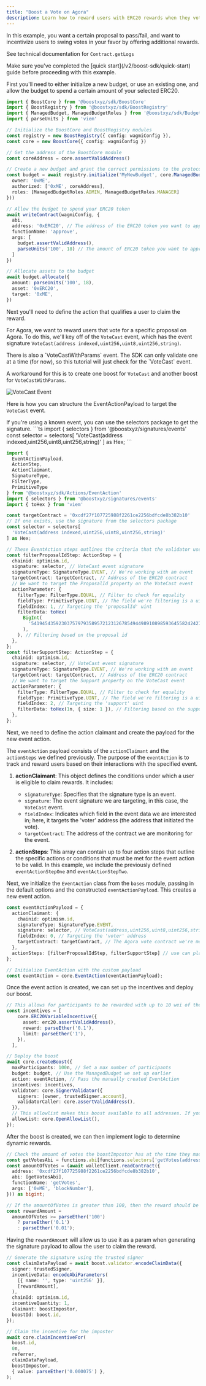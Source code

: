 ```yaml
---
title: "Boost a Vote on Agora"
description: Learn how to reward users with ERC20 rewards when they vote for/against a specific proposal
---
```


In this example, you want a certain proposal to pass/fail, and want to incentivize users to swing votes in your favor by offering additional rewards.

<Card title="See the code" icon="file-lines" href="https://boost-protocol.vercel.app/classes/Contract.html#getLogs">See technical documentation for `Contract.getLogs`</Card>

<Warning>
Make sure you've completed the [quick start](/v2/boost-sdk/quick-start) guide before proceeding with this example.
</Warning>

First you'll need to either initialize a new budget, or use an existing one, and allow the budget to spend a certain amount of your selected ERC20.

```ts
import { BoostCore } from '@boostxyz/sdk/BoostCore'
import { BoostRegistry } from '@boostxyz/sdk/BoostRegistry'
import { ManagedBudget, ManagedBudgetRoles } from '@boostxyz/sdk/Budgets/ManagedBudget'
import { parseUnits } from 'viem'

// Initialize the BoostCore and BoostRegistry modules
const registry = new BoostRegistry({ config: wagmiConfig }),
const core = new BoostCore({ config: wagmiConfig })

// Get the address of the BoostCore module
const coreAddress = core.assertValidAddress()

// Create a new budget and grant the correct permissions to the protocol
const budget = await registry.initialize('MyNewBudget', core.ManagedBudget({
  owner: '0xME',
  authorized: ['0xME', coreAddress],
  roles: [ManagedBudgetRoles.ADMIN, ManagedBudgetRoles.MANAGER]
}))

// Allow the budget to spend your ERC20 token
await writeContract(wagmiConfig, {
  abi,
  address: '0xERC20', // The address of the ERC20 token you want to approve
  functionName: 'approve',
  args: [
    budget.assertValidAddress(),
    parseUnits('100', 18) // The amount of ERC20 token you want to approve
  ]
})

// Allocate assets to the budget
await budget.allocate({
  amount: parseUnits('100', 18),
  asset: '0xERC20',
  target: '0xME',
})
```

Next you'll need to define the action that qualifies a user to claim the reward.

For Agora, we want to reward users that vote for a specific proposal on Agora. To do this, we'll key off of the `VoteCast` event,
which has the event signature `VoteCast(address indexed,uint256,uint8,uint256,string)`.

<Warning>
There is also a `VoteCastWithParams` event. The SDK can only validate one at a time (for now), so this tutorial will just check for the `VoteCast` event.

A workaround for this is to create one boost for `VoteCast` and another boost for `VoteCastWithParams`.
</Warning>

<Frame caption="'VoteCast' Event Structure. Take note of the proposalId and support fields which are at index 1 and 2.">
  <img src="/assets/event-vote-cast.png" alt="VoteCast Event" />
</Frame>

Here is how you can structure the EventActionPayload to target the `VoteCast` event.

<Tip>
  If you're using a known event, you can use the selectors package to get the signature.
    ```ts
    import { selectors } from '@boostxyz/signatures/events'
    const selector = selectors[
      'VoteCast(address indexed,uint256,uint8,uint256,string)'
    ] as Hex;
    ```
</Tip>

```ts
import {
  EventActionPayload,
  ActionStep,
  ActionClaimant,
  SignatureType,
  FilterType,
  PrimitiveType
} from '@boostxyz/sdk/Actions/EventAction'
import { selectors } from '@boostxyz/signatures/events'
import { toHex } from 'viem'

const targetContract = '0xcdf27f107725988f2261ce2256bdfcde8b382b10'
// If one exists, use the signature from the selectors package
const selector = selectors[
  'VoteCast(address indexed,uint256,uint8,uint256,string)'
] as Hex;

// These EventAction steps outlines the criteria that the validator uses to determine eligibility for reward redemption.
const filterProposalIdStep: ActionStep = {
  chainid: optimism.id,
  signature: selector, // VoteCast event signature
  signatureType: SignatureType.EVENT, // We're working with an event
  targetContract: targetContract, // Address of the ERC20 contract
  // We want to target the ProposalId property on the VoteCast event
  actionParameter: {
    filterType: FilterType.EQUAL, // Filter to check for equality
    fieldType: PrimitiveType.UINT, // The field we're filtering is a uint
    fieldIndex: 1, // Targeting the 'proposalId' uint
    filterData: toHex(
      BigInt(
        '54194543592303757979358957212312678549449891089859364558242427871997305750980',
      ),
    ), // Filtering based on the proposal id
  },
};
const filterSupportStep: ActionStep = {
  chainid: optimism.id,
  signature: selector, // VoteCast event signature
  signatureType: SignatureType.EVENT, // We're working with an event
  targetContract: targetContract, // Address of the ERC20 contract
  // We want to target the Support property on the VoteCast event
  actionParameter: {
    filterType: FilterType.EQUAL, // Filter to check for equality
    fieldType: PrimitiveType.UINT, // The field we're filtering is a uint
    fieldIndex: 2, // Targeting the 'support' uint
    filterData: toHex(1n, { size: 1 }), // Filtering based on the support value (uint8 is 1 byte)
  },
};
```


Next, we need to define the action claimant and create the payload for the new event action.

The `eventAction` payload consists of the `actionClaimant` and the `actionSteps` we defined previously.
The purpose of the `eventAction` is to track and reward users based on their interactions with the specified event.

1. **actionClaimant**: This object defines the conditions under which a user is eligible to claim rewards. It includes:
   - `signatureType`: Specifies that the signature type is an event.
   - `signature`: The event signature we are targeting, in this case, the `VoteCast` event.
   - `fieldIndex`: Indicates which field in the event data we are interested in; here, it targets the 'voter' address (the address that initiated the vote).
   - `targetContract`: The address of the contract we are monitoring for the event.

2. **actionSteps**: This array can contain up to four action steps that outline the specific actions or conditions that must be met for the event action to be valid. In this example, we include the previously defined `eventActionStepOne` and `eventActionStepTwo`.

Next, we initialize the `EventAction` class from the `bases` module, passing in the default options and the constructed `eventActionPayload`. This creates a new event action.

```ts
const eventActionPayload = {
  actionClaimant: {
    chainid: optimism.id,
    signatureType: SignatureType.EVENT,
    signature: selector, // VoteCast(address,uint256,uint8,uint256,string) event signature
    fieldIndex: 0, // Targeting the 'voter' address
    targetContract: targetContract, // The Agora vote contract we're monitoring
  },
  actionSteps: [filterProposalIdStep, filterSupportStep] // use can place up to 4 action steps
};

// Initialize EventAction with the custom payload
const eventAction = core.EventAction(eventActionPayload);
```

Once the event action is created, we can set up the incentives and deploy our boost.

```ts
// This allows for participants to be rewarded with up to 10 wei of the reward asset. The maximum amount of the rewards distributed by this incentive in this boost would be 100 wei
const incentives = [
    core.ERC20VariableIncentive({
      asset: erc20.assertValidAddress(),
      reward: parseEther('0.1'),
      limit: parseEther('1'),
    }),
  ],
```

```ts
// Deploy the boost
await core.createBoost({
  maxParticipants: 100n, // Set a max number of participants
  budget: budget, // Use the ManagedBudget we set up earlier
  action: eventAction, // Pass the manually created EventAction
  incentives: incentives,
  validator: core.SignerValidator({
    signers: [owner, trustedSigner.account],
    validatorCaller: core.assertValidAddress(),
  }),
  // This allowlist makes this boost available to all addresses. If you want to limit it to a specific address, you can use a SimpleAllowList
  allowList: core.OpenAllowList(),
});
```

After the boost is created, we can then implement logic to determine dynamic rewards.

```ts
// Check the amount of votes the boostImpostor has at the time they made the tx to vote
const getVotesAbi = functions.abi[functions.selectors['getVotes(address account, uint256 blockNumber) view returns (uint256)'] as '0x00000000000000000000000000000000000000000000000000000000eb9019d4']
const amountOfVotes = (await walletClient.readContract({
  address: '0xcdf27f107725988f2261ce2256bdfcde8b382b10',
  abi: [getVotesAbi],
  functionName: 'getVotes',
  args: ['0xME', 'blockNumber'],
})) as bigint;

// If the amountOfVotes is greater than 100, then the reward should be 0.1 ETH, otherwise it will be 0.01 ETH
const rewardAmount =
  amountOfVotes >= parseEther('100')
    ? parseEther('0.1')
    : parseEther('0.01');
```

Having the `rewardAmount` will allow us to use it as a param when generating the signature payload to allow the user to claim the reward.

```ts
// Generate the signature using the trusted signer
const claimDataPayload = await boost.validator.encodeClaimData({
  signer: trustedSigner,
  incentiveData: encodeAbiParameters(
    [{ name: '', type: 'uint256' }],
    [rewardAmount],
  ),
  chainId: optimism.id,
  incentiveQuantity: 1,
  claimant: boostImpostor,
  boostId: boost.id,
});

// Claim the incentive for the imposter
await core.claimIncentiveFor(
  boost.id,
  0n,
  referrer,
  claimDataPayload,
  boostImpostor,
  { value: parseEther('0.000075') },
);
```
